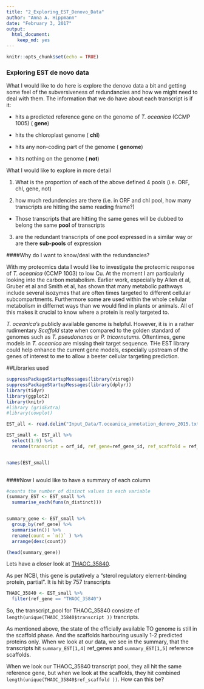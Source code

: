 ```yaml
---
title: "2_Exploring_EST_Denovo_Data"
author: "Anna A. Hippmann"
date: "February 3, 2017"
output: 
  html_document: 
    keep_md: yes
---
```


```r
knitr::opts_chunk$set(echo = TRUE)
```

### Exploring EST de novo data

What I would like to do here is explore the denovo data a bit and getting some feel of the subversiveness of redundancies and how we might need to deal with them. The information that we do have about each transcript is if it:

* hits a predicted reference gene on the genome of _T. oceanica_ (CCMP 1005) ( __gene__)

* hits the chloroplast genome ( __chl__)

* hits any non-coding part of the genome ( __genome__)

* hits nothing on the genome ( __not__)

What I would like to explore in more detail

1) What is the proportion of each of the above defined 4 pools (i.e. ORF, chl, gene, not)

2) how much redundencies are there (i.e. in ORF and chl pool, how many transcripts are hitting the same reading frame?) 
  - Those transcripts that are hitting the same genes will be dubbed to belong the same __pool__ of transcripts
  
3) are the redundant transcripts of one pool expressed in a similar way or are there __sub-pools__ of expression

####Why do I want to know/deal with the redundancies?

With my proteomics data I would like to investigate the proteomic response of _T. oceanica_ (CCMP 1003) to low Cu. At the moment I am particularly looking into the carbon metabolism. Earlier work, especially by Allen et al, Gruber et al and Smith et al, has shown that many metabolic pathways include several isozymes that are often times targeted to different cellular subcompartments. Furthermore some are used within the whole cellular metabolism in differnet ways than we would find in plants or animals. All of this makes it crucial to know where a  protein is really targeted to.

_T. oceanica's_ publicly available genome is helpful. However, it is in a rather rudimentary _Scaffold_ state when compared to the golden standard of genomes such as _T. pseudonanas_ or _P. tricornutums_. Oftentimes, gene models in _T. oceanica_ are missing their target sequence. THe EST library could help enhance the current gene models, especially upstream of the genes of interest to me to allow a beeter cellular targeting prediction.


##Libraries used
``` r
suppressPackageStartupMessages(library(visreg))
suppressPackageStartupMessages(library(dplyr))
library(tidyr)
library(ggplot2)
library(knitr)
#library (gridExtra)
#library(cowplot)
```


```r

EST_all <- read.delim("Input_Data/T.oceanica_annotation_denovo_2015.txt")

EST_small <- EST_all %>% 
  select(1:9) %>% 
  rename(transcript = orf_id, ref_gene=ref_gene_id, ref_scaffold = ref_genome_id)


names(EST_small)
      
```
####Now I would like to have a summary of each column

```r
#counts the number of disinct values in each variable
(summary_EST <- EST_small %>% 
  summarise_each(funs(n_distinct)))


summary_gene <- EST_small %>% 
  group_by(ref_gene) %>% 
  summarise(n()) %>% 
  rename(count = `n()` ) %>% 
  arrange(desc(count))

(head(summary_gene))


```

Lets have a closer look at [THAOC_35840](https://www.ncbi.nlm.nih.gov/protein/397567357).

As per NCBI, this gene is putatively a "sterol regulatory element-binding protein, partial". It is hit by 757 transcripts
```r
THAOC_35840 <- EST_small %>% 
  filter(ref_gene == "THAOC_35840")
```

So, the transcript_pool for THAOC_35840 consiste of `length(unique(THAOC_35840$transcript ))` trancripts.

As mentioned above, the state of the officially available TO genome is still in the scaffold phase. And the scaffolds harbouring usually 1-2 predicted proteins only. When we look at our data, we see in the summary, that the transcripts hit `summary_EST[1,4]` ref_genes and `summary_EST[1,5]` reference scaffolds.

When we look our THAOC_35840 transcript pool, they all hit the same reference gene, but when we look at the scaffolds, they hit combined `length(unique(THAOC_35840$ref_scaffold ))`. How can this be?